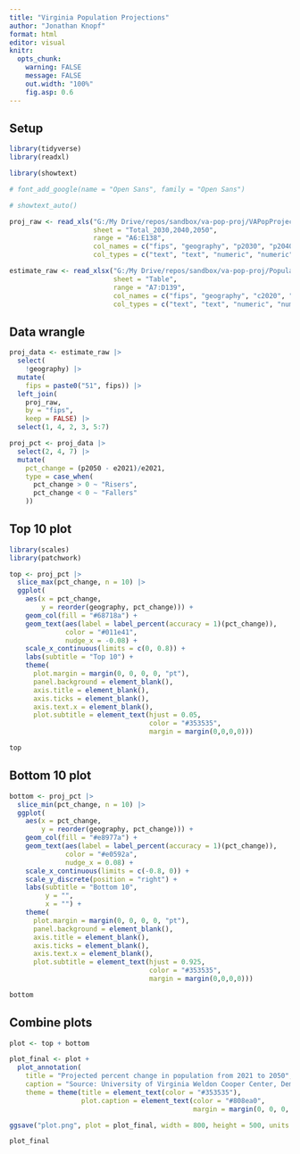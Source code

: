 ```yaml
---
title: "Virginia Population Projections"
author: "Jonathan Knopf"
format: html
editor: visual
knitr:
  opts_chunk: 
    warning: FALSE
    message: FALSE
    out.width: "100%"
    fig.asp: 0.6
---
```


## Setup

```r

library(tidyverse)
library(readxl)

library(showtext)

# font_add_google(name = "Open Sans", family = "Open Sans")

# showtext_auto()

proj_raw <- read_xls("G:/My Drive/repos/sandbox/va-pop-proj/VAPopProjections_Total_2030-2050.xls",
                     sheet = "Total_2030,2040,2050",
                     range = "A6:E138",
                     col_names = c("fips", "geography", "p2030", "p2040", "p2050"),
                     col_types = c("text", "text", "numeric", "numeric", "numeric"))

estimate_raw <- read_xlsx("G:/My Drive/repos/sandbox/va-pop-proj/PopulationEstimates_July2021_VA_CooperCenter_formatted_1.xlsx",
                          sheet = "Table",
                          range = "A7:D139",
                          col_names = c("fips", "geography", "c2020", "e2021"),
                          col_types = c("text", "text", "numeric", "numeric"))

```

## Data wrangle

```r

proj_data <- estimate_raw |> 
  select(
    !geography) |> 
  mutate(
    fips = paste0("51", fips)) |> 
  left_join(
    proj_raw,
    by = "fips",
    keep = FALSE) |> 
  select(1, 4, 2, 3, 5:7)

proj_pct <- proj_data |> 
  select(2, 4, 7) |> 
  mutate(
    pct_change = (p2050 - e2021)/e2021,
    type = case_when(
      pct_change > 0 ~ "Risers",
      pct_change < 0 ~ "Fallers"
    ))

```

## Top 10 plot

```r

library(scales)
library(patchwork)

top <- proj_pct |> 
  slice_max(pct_change, n = 10) |> 
  ggplot(
    aes(x = pct_change,
        y = reorder(geography, pct_change))) +
    geom_col(fill = "#68718a") +
    geom_text(aes(label = label_percent(accuracy = 1)(pct_change)),
              color = "#011e41",
              nudge_x = -0.08) +
    scale_x_continuous(limits = c(0, 0.8)) +
    labs(subtitle = "Top 10") +
    theme(
      plot.margin = margin(0, 0, 0, 0, "pt"),
      panel.background = element_blank(),
      axis.title = element_blank(),
      axis.ticks = element_blank(),
      axis.text.x = element_blank(),
      plot.subtitle = element_text(hjust = 0.05,
                                   color = "#353535",
                                   margin = margin(0,0,0,0)))

top

```

## Bottom 10 plot

```r

bottom <- proj_pct |> 
  slice_min(pct_change, n = 10) |> 
  ggplot(
    aes(x = pct_change,
        y = reorder(geography, pct_change))) +
    geom_col(fill = "#e8977a") +
    geom_text(aes(label = label_percent(accuracy = 1)(pct_change)),
              color = "#e0592a",
              nudge_x = 0.08) +
    scale_x_continuous(limits = c(-0.8, 0)) +
    scale_y_discrete(position = "right") +
    labs(subtitle = "Bottom 10",
         y = "",
         x = "") +
    theme(
      plot.margin = margin(0, 0, 0, 0, "pt"),
      panel.background = element_blank(),
      axis.title = element_blank(),
      axis.ticks = element_blank(),
      axis.text.x = element_blank(),
      plot.subtitle = element_text(hjust = 0.925,
                                   color = "#353535",
                                   margin = margin(0,0,0,0)))

bottom

```

## Combine plots

```r

plot <- top + bottom

plot_final <- plot +
  plot_annotation(
    title = "Projected percent change in population from 2021 to 2050",
    caption = "Source: University of Virginia Weldon Cooper Center, Demographics Research Group",
    theme = theme(title = element_text(color = "#353535"),
                  plot.caption = element_text(color = "#808ea0",
                                              margin = margin(0, 0, 0, 0))))

ggsave("plot.png", plot = plot_final, width = 800, height = 500, units = "px")

plot_final

```
